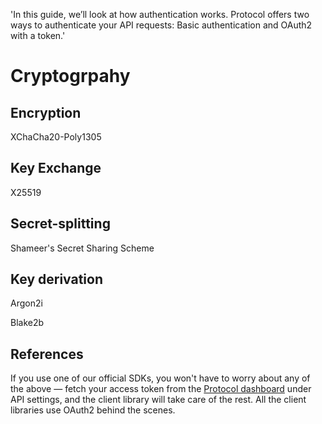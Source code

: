   'In this guide, we’ll look at how authentication works. Protocol offers two ways to authenticate your API requests: Basic authentication and OAuth2 with a token.'

# Cryptogrpahy

## Encryption

XChaCha20-Poly1305

## Key Exchange
X25519


## Secret-splitting

Shameer's Secret Sharing Scheme


## Key derivation
Argon2i

Blake2b

## References

If you use one of our official SDKs, you won't have to worry about any of the above — fetch your access token from the [Protocol dashboard](#) under API settings, and the client library will take care of the rest. All the client libraries use OAuth2 behind the scenes.

